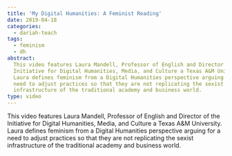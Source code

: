 ```yaml
---
title: 'My Digital Humanities: A Feminist Reading'
date: 2019-04-18
categories:
  - dariah-teach
tags:
  - feminism
  - dh
abstract:
  This video features Laura Mandell, Professor of English and Director of the
  Initiative for Digital Humanities, Media, and Culture a Texas A&M University.
  Laura defines feminism from a Digital Humanities perspective arguing for a
  need to adjust practices so that they are not replicating the sexist
  infrastructure of the traditional academy and business world.
type: video
---
```


This video features Laura Mandell, Professor of English and Director of the
Initiative for Digital Humanities, Media, and Culture a Texas A&M University.
Laura defines feminism from a Digital Humanities perspective arguing for a need
to adjust practices so that they are not replicating the sexist infrastructure
of the traditional academy and business world.

<VideoCard
  title="Laura Mandell on Feminism and Digital Humanities"
  id="n-Bt8HCcaUM"
  image="images/laura-mandell.jpg"
/>
